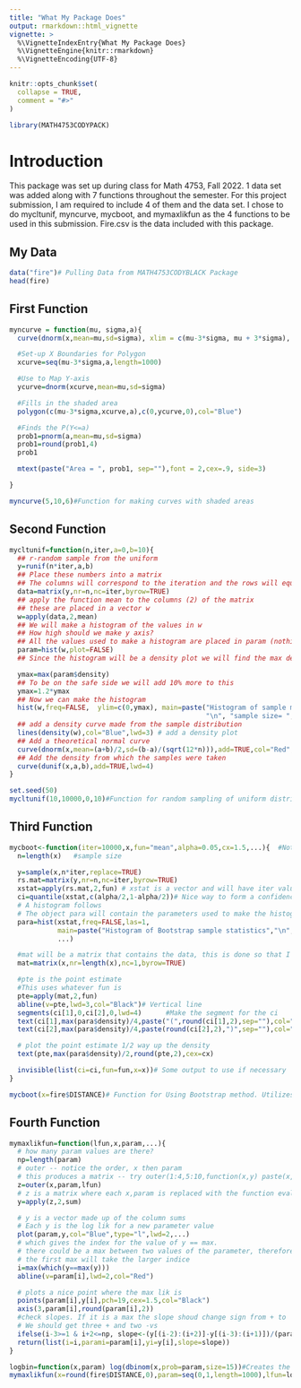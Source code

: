 ```yaml
---
title: "What My Package Does"
output: rmarkdown::html_vignette
vignette: >
  %\VignetteIndexEntry{What My Package Does}
  %\VignetteEngine{knitr::rmarkdown}
  %\VignetteEncoding{UTF-8}
---
```


```r
knitr::opts_chunk$set(
  collapse = TRUE,
  comment = "#>"
)
```

```r
library(MATH4753CODYPACK)
```

# Introduction

This package was set up during class for Math 4753, Fall 2022. 1 data set was added along with 7 functions throughout the semester. For this project submission, I am required to include 4 of them and the data set. I chose to do mycltunif, myncurve, mycboot, and mymaxlikfun as the 4 functions to be used in this submission. Fire.csv is the data included with this package.

## My Data
```r
data("fire")# Pulling Data from MATH4753CODYBLACK Package
head(fire)
```


## First Function
```r
myncurve = function(mu, sigma,a){
  curve(dnorm(x,mean=mu,sd=sigma), xlim = c(mu-3*sigma, mu + 3*sigma), ylab="Y-Values(dnorm)", xlab= "X-Values(dnorm)")

  #Set-up X Boundaries for Polygon
  xcurve=seq(mu-3*sigma,a,length=1000)

  #Use to Map Y-axis
  ycurve=dnorm(xcurve,mean=mu,sd=sigma)

  #Fills in the shaded area
  polygon(c(mu-3*sigma,xcurve,a),c(0,ycurve,0),col="Blue")

  #Finds the P(Y<=a)
  prob1=pnorm(a,mean=mu,sd=sigma)
  prob1=round(prob1,4)
  prob1

  mtext(paste("Area = ", prob1, sep=""),font = 2,cex=.9, side=3)

}
```

```r
myncurve(5,10,6)#Function for making curves with shaded areas
```



## Second Function
```r
mycltunif=function(n,iter,a=0,b=10){
  ## r-random sample from the uniform
  y=runif(n*iter,a,b)
  ## Place these numbers into a matrix
  ## The columns will correspond to the iteration and the rows will equal the sample size n
  data=matrix(y,nr=n,nc=iter,byrow=TRUE)
  ## apply the function mean to the columns (2) of the matrix
  ## these are placed in a vector w
  w=apply(data,2,mean)
  ## We will make a histogram of the values in w
  ## How high should we make y axis?
  ## All the values used to make a histogram are placed in param (nothing is plotted yet)
  param=hist(w,plot=FALSE)
  ## Since the histogram will be a density plot we will find the max density

  ymax=max(param$density)
  ## To be on the safe side we will add 10% more to this
  ymax=1.2*ymax
  ## Now we can make the histogram
  hist(w,freq=FALSE,  ylim=c(0,ymax), main=paste("Histogram of sample mean",
                                                 "\n", "sample size= ",n,sep=""),xlab="Sample mean")
  ## add a density curve made from the sample distribution
  lines(density(w),col="Blue",lwd=3) # add a density plot
  ## Add a theoretical normal curve
  curve(dnorm(x,mean=(a+b)/2,sd=(b-a)/(sqrt(12*n))),add=TRUE,col="Red",lty=2,lwd=3) # add a theoretical curve
  ## Add the density from which the samples were taken
  curve(dunif(x,a,b),add=TRUE,lwd=4)
}
```

```r
set.seed(50)
mycltunif(10,10000,0,10)#Function for random sampling of uniform distribution, then uses CLT theory to plot means and check normality
```


## Third Function
```r
mycboot<-function(iter=10000,x,fun="mean",alpha=0.05,cx=1.5,...){  #Notice where the ... is repeated in the code
  n=length(x)   #sample size

  y=sample(x,n*iter,replace=TRUE)
  rs.mat=matrix(y,nr=n,nc=iter,byrow=TRUE)
  xstat=apply(rs.mat,2,fun) # xstat is a vector and will have iter values in it
  ci=quantile(xstat,c(alpha/2,1-alpha/2))# Nice way to form a confidence interval
  # A histogram follows
  # The object para will contain the parameters used to make the histogram
  para=hist(xstat,freq=FALSE,las=1,
            main=paste("Histogram of Bootstrap sample statistics","\n","alpha=",alpha," iter=",iter,sep=""),
            ...)

  #mat will be a matrix that contains the data, this is done so that I can use apply()
  mat=matrix(x,nr=length(x),nc=1,byrow=TRUE)

  #pte is the point estimate
  #This uses whatever fun is
  pte=apply(mat,2,fun)
  abline(v=pte,lwd=3,col="Black")# Vertical line
  segments(ci[1],0,ci[2],0,lwd=4)      #Make the segment for the ci
  text(ci[1],max(para$density)/4,paste("(",round(ci[1],2),sep=""),col="Red",cex=cx)
  text(ci[2],max(para$density)/4,paste(round(ci[2],2),")",sep=""),col="Red",cex=cx)

  # plot the point estimate 1/2 way up the density
  text(pte,max(para$density)/2,round(pte,2),cex=cx)

  invisible(list(ci=ci,fun=fun,x=x))# Some output to use if necessary
}
```

```r
mycboot(x=fire$DISTANCE)# Function for Using Bootstrap method. Utilizes package data=Fire
```



## Fourth Function
```r
mymaxlikfun=function(lfun,x,param,...){
  # how many param values are there?
  np=length(param)
  # outer -- notice the order, x then param
  # this produces a matrix -- try outer(1:4,5:10,function(x,y) paste(x,y,sep=" "))   to understand
  z=outer(x,param,lfun)
  # z is a matrix where each x,param is replaced with the function evaluated at those values
  y=apply(z,2,sum)

  # y is a vector made up of the column sums
  # Each y is the log lik for a new parameter value
  plot(param,y,col="Blue",type="l",lwd=2,...)
  # which gives the index for the value of y == max.
  # there could be a max between two values of the parameter, therefore 2 indices
  # the first max will take the larger indice
  i=max(which(y==max(y)))
  abline(v=param[i],lwd=2,col="Red")

  # plots a nice point where the max lik is
  points(param[i],y[i],pch=19,cex=1.5,col="Black")
  axis(3,param[i],round(param[i],2))
  #check slopes. If it is a max the slope shoud change sign from + to
  # We should get three + and two -vs
  ifelse(i-3>=1 & i+2<=np, slope<-(y[(i-2):(i+2)]-y[(i-3):(i+1)])/(param[(i-2):(i+2)]-param[(i-3):(i+1)]),slope<-"NA")
  return(list(i=i,parami=param[i],yi=y[i],slope=slope))
}
```

```r
logbin=function(x,param) log(dbinom(x,prob=param,size=15))#Creates the log of the likelihood function for binomial trials.
mymaxlikfun(x=round(fire$DISTANCE,0),param=seq(0,1,length=1000),lfun=logbin,xlab=expression(pi),main="Binomial",cex.main=2)#Function utilizes the sub-function logbin to find the maximum likelihood estimator
```





